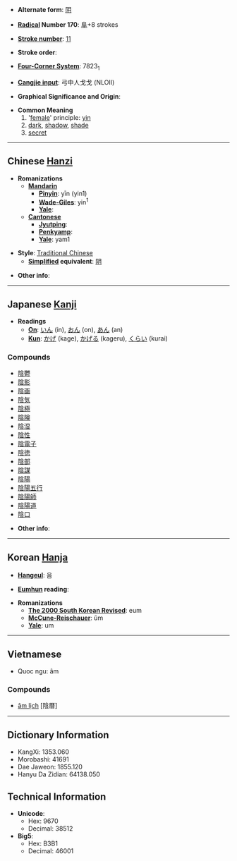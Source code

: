 * '''Alternate form''': [[阴]]

* '''[[Wiktionary:Chinese radical index| Radical]] Number 170''': [[Wiktionary:Chinese radical index 阜|阜]]+8 strokes

* '''[[Wiktionary:Chinese total strokes index|Stroke number]]''': [[Wiktionary:Chinese total strokes index 11|11]]

* '''Stroke order''': 

* '''[[Wiktionary:Chinese four corner index|Four-Corner System]]''': 7823<sub>1</sub>

* '''[[Wiktionary:Chinese Cangjie index|Cangjie input]]''': 弓中人戈戈 (NLOII)

* '''Graphical Significance and Origin''': 

* '''Common Meaning'''
*#'[[female]]' principle: [[yin]]
*# [[dark]], [[shadow]], [[shade]]
*# [[secret]]

----

== Chinese [[Hanzi]] ==

* '''Romanizations'''
** '''[[Mandarin]]'''
*** '''[[Pinyin]]''': yīn (yin1)
*** '''[[Wade-Giles]]''': yin<sup>1</sup>
*** '''[[Yale]]''': 
** '''[[Cantonese]]'''
*** '''[[Jyutping]]''':
*** '''[[Penkyamp]]''': 
*** '''[[Yale]]''': yam1

* '''Style''': [[Traditional Chinese]] 
** '''[[Simplified Chinese|Simplified]] equivalent''': [[阴]]

* '''Other info''': 

----

== Japanese [[Kanji]] ==

* '''Readings'''
** '''[[On]]''': [[いん]] (in), [[おん]] (on), [[あん]] (an)
** '''[[Kun]]''': [[かげ]] (kage), [[かげる]] (kageru), [[くらい]] (kurai)

===Compounds===
*[[陰鬱]]
*[[陰影]]
*[[陰画]]
*[[陰気]]
*[[陰極]]
*[[陰険]]
*[[陰湿]] 
*[[陰性]]
*[[陰電子]]
*[[陰徳]]
*[[陰部]]
*[[陰謀]]
*[[陰陽]]
*[[陰陽五行]]
*[[陰陽師]]
*[[陰陽道]]
*[[陰口]]

* '''Other info''':  

----

== Korean [[Hanja]] ==

* '''[[Hangeul]]''': 음

* '''[[Eumhun]] reading''': 

* '''Romanizations'''
** '''[[The 2000 South Korean Revised Romanization|The 2000 South Korean Revised]]''': eum
** '''[[McCune-Reischauer]]''': ŭm
** '''[[Yale]]''': um
----
==Vietnamese==
*Quoc ngu: âm

===Compounds===
*[[âm lịch]] [陰曆]

----

== Dictionary Information ==

* KangXi: 1353.060
* Morobashi: 41691
* Dae Jaweon: 1855.120
* Hanyu Da Zidian: 64138.050

== Technical Information ==

* '''Unicode''':
** Hex: 9670
** Decimal: 38512
* '''Big5''':
** Hex: B3B1
** Decimal: 46001